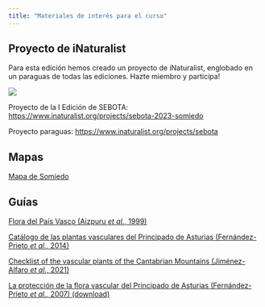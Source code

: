 ```yaml
---
title: "Materiales de interés para el curso"
---
```


## Proyecto de iNaturalist

Para esta edición hemos creado un proyecto de iNaturalist, englobado en un paraguas de todas las ediciones. Hazte miembro y participa!

![](https://static.inaturalist.org/projects/170872-cover.jpg?1686818610)

Proyecto de la I Edición de SEBOTA: <https://www.inaturalist.org/projects/sebota-2023-somiedo>

Proyecto paraguas: <https://www.inaturalist.org/projects/sebota>

## Mapas

[Mapa de Somiedo](https://parquenaturalsomiedo.com/pdf/mapa-somiedo.pdf)

## Guías

[Flora del País Vasco (Aizpuru *et al.*, 1999)](http://www.jolube.es/pdf/Claves_Flora_PaisVasco_1999_Indice.pdf)

[Catálogo de las plantas vasculares del Principado de Asturias (Fernández-Prieto *et al.*, 2014)](https://drupal.gijon.es/sites/default/files/2019-05/Documento%20nº11%20%282014%29.pdf)

[Checklist of the vascular plants of the Cantabrian Mountains (Jiménez-Alfaro *et al*., 2021)](https://revistas.ucm.es/index.php/MBOT/article/view/74570/4564456558833)

[La protección de la flora vascular del Principado de Asturias (Fernández-Prieto *et al.*, 2007) (download)](https://www.indurot.uniovi.es/c/document_library/get_file?uuid=c8bee50b-9ba2-456a-80dc-ae48c51d6bb9&groupId=2490442%22)
